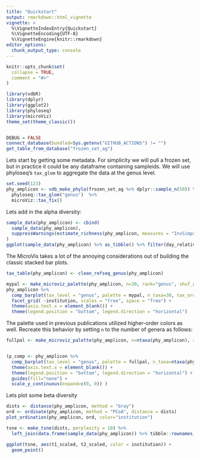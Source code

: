 ```yaml
---
title: "Quickstart"
output: rmarkdown::html_vignette
vignette: >
  %\VignetteIndexEntry{Quickstart}
  %\VignetteEncoding{UTF-8}
  %\VignetteEngine{knitr::rmarkdown}
editor_options: 
  chunk_output_type: console
---
```


```r
knitr::opts_chunk$set(
  collapse = TRUE,
  comment = "#>"
)
```

```r
library(vdbR)
library(dplyr)
library(ggplot2)
library(phyloseq)
library(microViz)
theme_set(theme_classic())


DEBUG = FALSE
connect_database(bundled=Sys.getenv("GITHUB_ACTIONS") != "")
get_table_from_database("frozen_set_ag")


```

Lets start by getting some metadata. For simplicity we will pull a frozen set, but in practice it could be any dataframe containing sampleids. We will use phyloseq's `tax_glom` to aggregate the data at the genus level.

```r
set.seed(123)
phy_amplicon <- vdb_make_phylo(frozen_set_ag %>% dplyr::sample_n(50)) %>% 
  phyloseq::tax_glom("genus")  %>% 
  microViz::tax_fix()
```
Lets add in the alpha diversity:
```r
sample_data(phy_amplicon) <- cbind(
  sample_data(phy_amplicon),
  suppressWarnings(estimate_richness(phy_amplicon, measures = "InvSimpson"))
)
ggplot(sample_data(phy_amplicon) %>% as_tibble() %>% filter(day_relative_to_hct > -10 & day_relative_to_hct < 30), aes(x=day_relative_to_hct, y=InvSimpson, color=institution)) + geom_smooth() + geom_point()
```



The MicroVis takes a lot of the annoying considerations out of building the classic stacked bar plots.
```r
tax_table(phy_amplicon) <- clean_refseq_genus(phy_amplicon)

mypal <- make_microviz_palette(phy_amplicon, n=30, rank="genus", shuf_genus = F) 
phy_amplicon %>%
  comp_barplot(tax_level = "genus", palette = mypal, n_taxa=30, tax_order = names(mypal)) +
  facet_grid( ~institution, scales = "free", space = "free") + 
  theme(axis.text.x = element_blank()) + 
  theme(legend.position = "bottom", legend.direction = "horizontal")

```

The palette used in previous publications utilized higher-order colors as well.  Recreate this behavior by setting `n` to the number of genera as follows:

```r
fullpal <- make_microviz_palette(phy_amplicon, n=ntaxa(phy_amplicon), rank="genus", shuf_genus = FALSE) 


(p_comp <- phy_amplicon %>%
  comp_barplot(tax_level = "genus", palette = fullpal, n_taxa=ntaxa(phy_amplicon), bar_outline_colour = NA, tax_order = names(fullpal) ) +
  theme(axis.text.x = element_blank()) + 
  theme(legend.position = "bottom", legend.direction = "horizontal") + 
  guides(fill="none") + 
  scale_y_continuous(expand=c(0, 0)) )


```



Lets plot some beta diversity
```r
dists <- distance(phy_amplicon, method = "bray")
ord <- ordinate(phy_amplicon, method = "PCoA", distance = dists)
plot_ordination(phy_amplicon, ord, color="institution")

```

```r
tsne <- make_tsne(dists, perplexity = 10) %>% 
  left_join(data.frame(sample_data(phy_amplicon)) %>% tibble::rownames_to_column("sampleid"))

ggplot(tsne, aes(t1_scaled, t2_scaled, color = institution)) +
  geom_point() 
```

